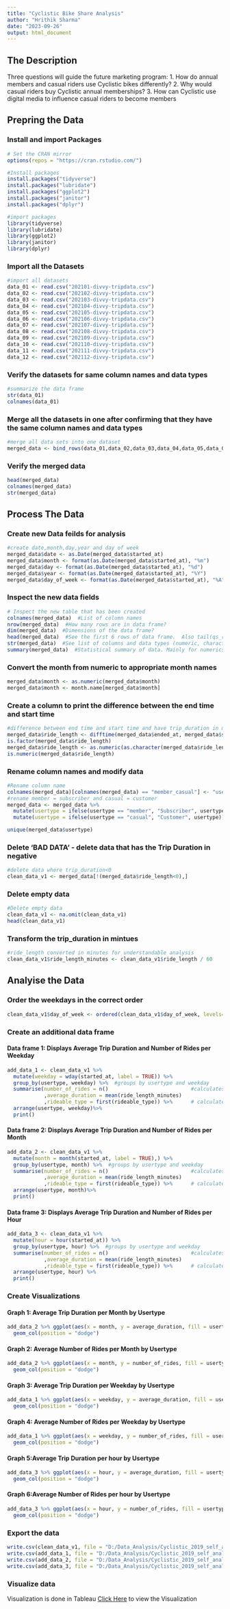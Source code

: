 ---
title: "Cyclistic Bike Share Analysis"
author: "Hrithik Sharma"
date: "2023-09-26"
output: html_document
---
## The Description

Three questions will guide the future marketing program:
1. How do annual members and casual riders use Cyclistic bikes differently?
2. Why would casual riders buy Cyclistic annual memberships?
3. How can Cyclistic use digital media to influence casual riders to become members

## Prepring the Data
### Install and import Packages
```{r setup, include=FALSE}
# Set the CRAN mirror
options(repos = "https://cran.rstudio.com/")

#Install packages
install.packages("tidyverse")
install.packages("lubridate")
install.packages("ggplot2")
install.packages("janitor")
install.packages("dplyr")

#import packages
library(tidyverse)
library(lubridate)
library(ggplot2)
library(janitor)
library(dplyr)
```

### Import all the Datasets
```{r}
#import all datasets
data_01 <- read.csv("202101-divvy-tripdata.csv")
data_02 <- read.csv("202102-divvy-tripdata.csv")
data_03 <- read.csv("202103-divvy-tripdata.csv")
data_04 <- read.csv("202104-divvy-tripdata.csv")
data_05 <- read.csv("202105-divvy-tripdata.csv")
data_06 <- read.csv("202106-divvy-tripdata.csv")
data_07 <- read.csv("202107-divvy-tripdata.csv")
data_08 <- read.csv("202108-divvy-tripdata.csv")
data_09 <- read.csv("202109-divvy-tripdata.csv")
data_10 <- read.csv("202110-divvy-tripdata.csv")
data_11 <- read.csv("202111-divvy-tripdata.csv")
data_12 <- read.csv("202112-divvy-tripdata.csv")
```

### Verify the datasets for same column names and data types
```{r}
#summarize the data frame
str(data_01)
colnames(data_01)
```

### Merge all the datasets in one after confirming that they have the same column names and data types
```{r}
#merge all data sets into one dataset
merged_data <- bind_rows(data_01,data_02,data_03,data_04,data_05,data_06,data_07,data_08,data_09,data_10,data_11,data_12)
```

### Verify the merged data
```{r}
head(merged_data)
colnames(merged_data)
str(merged_data)
```

## Process The Data
### Create new Data feilds for analysis
```{r}
#create date,month,day,year and day of week
merged_data$date <- as.Date(merged_data$started_at)
merged_data$month <- format(as.Date(merged_data$started_at), "%m")
merged_data$day <- format(as.Date(merged_data$started_at), "%d")
merged_data$year <- format(as.Date(merged_data$started_at), "%Y")
merged_data$day_of_week <- format(as.Date(merged_data$started_at), "%A")
```

### Inspect the new data fields
```{r}
# Inspect the new table that has been created
colnames(merged_data)  #List of column names
nrow(merged_data)  #How many rows are in data frame?
dim(merged_data)  #Dimensions of the data frame?
head(merged_data)  #See the first 6 rows of data frame.  Also tail(qs_raw)
str(merged_data)  #See list of columns and data types (numeric, character, etc)
summary(merged_data)  #Statistical summary of data. Mainly for numerics
```

### Convert the month from numeric to appropriate month names
```{r}
merged_data$month <- as.numeric(merged_data$month)
merged_data$month <- month.name[merged_data$month]
```

### Create a column to print the difference between the end time and start time
```{r}
#difference between end time and start time and have trip_duration in minutes
merged_data$ride_length <- difftime(merged_data$ended_at, merged_data$started_at)
is.factor(merged_data$ride_length)
merged_data$ride_length <- as.numeric(as.character(merged_data$ride_length))
is.numeric(merged_data$ride_length)
```

### Rename column names and modify data
```{r}
#Rename column name
colnames(merged_data)[colnames(merged_data) == "member_casual"] <- "usertype"
#rename member = subscriber and casual = customer
merged_data <- merged_data %>%
  mutate(usertype = ifelse(usertype == "member", "Subscriber", usertype)) %>% 
  mutate(usertype = ifelse(usertype == "casual", "Customer", usertype))

unique(merged_data$usertype)
```

### Delete 'BAD DATA' - delete data that has the Trip Duration in negative
```{r}
#delete data where trip_duration<0
clean_data_v1 <- merged_data[!(merged_data$ride_length<0),]
```

### Delete empty data
```{r}
#Delete empty data
clean_data_v1 <- na.omit(clean_data_v1)
head(clean_data_v1)
```

### Transform the trip_duration in mintues
```{r}
#ride_length converted in minutes for understandable analysis
clean_data_v1$ride_length_minutes <- clean_data_v1$ride_length / 60
```

## Analyise the Data
### Order the weekdays in the correct order
```{r}
clean_data_v1$day_of_week <- ordered(clean_data_v1$day_of_week, levels=c("Sunday", "Monday", "Tuesday", "Wednesday", "Thursday", "Friday", "Saturday"))
```

### Create an additional data frame
#### Data frame 1: Displays Average Trip Duration and Number of Rides per Weekday
```{r}
add_data_1 <- clean_data_v1 %>% 
  mutate(weekday = wday(started_at, label = TRUE)) %>%
  group_by(usertype, weekday) %>%  #groups by usertype and weekday
  summarise(number_of_rides = n()							#calculates the number of rides and average duration 
            ,average_duration = mean(ride_length_minutes)
            ,rideable_type = first(rideable_type)) %>% 		# calculates the average duration
  arrange(usertype, weekday)%>% 
  print()
```

#### Data frame 2: Displays Average Trip Duration and Number of Rides per Month
```{r}
add_data_2 <- clean_data_v1 %>% 
  mutate(month = month(started_at, label = TRUE),) %>%
  group_by(usertype, month) %>%  #groups by usertype and weekday
  summarise(number_of_rides = n()							#calculates the number of rides and average duration 
            ,average_duration = mean(ride_length_minutes)
            ,rideable_type = first(rideable_type)) %>% 		# calculates the average duration
  arrange(usertype, month)%>% 
  print()
```

#### Data frame 3: Displays Average Trip Duration and Number of Rides per Hour
```{r}
add_data_3 <- clean_data_v1 %>% 
  mutate(hour = hour(started_at)) %>%
  group_by(usertype, hour) %>%  #groups by usertype and weekday
  summarise(number_of_rides = n()							#calculates the number of rides and average duration 
            ,average_duration = mean(ride_length_minutes)
            ,rideable_type = first(rideable_type)) %>% 		# calculates the average duration
  arrange(usertype, hour) %>% 
  print()
```

### Create Visualizations
#### Graph 1: Average Trip Duration per Month by Usertype
```{r}
add_data_2 %>% ggplot(aes(x = month, y = average_duration, fill = usertype)) +
  geom_col(position = "dodge")
```

#### Graph 2: Average Number of Rides per Month by Usertype
```{r}
add_data_2 %>% ggplot(aes(x = month, y = number_of_rides, fill = usertype)) +
  geom_col(position = "dodge")
```

#### Graph 3: Average Trip Duration per Weekday by Usertype
```{r}
add_data_1 %>% ggplot(aes(x = weekday, y = average_duration, fill = usertype)) +
  geom_col(position = "dodge")
```

#### Graph 4: Average Number of Rides per Weekday by Usertype
```{r}
add_data_1 %>% ggplot(aes(x = weekday, y = number_of_rides, fill = usertype)) +
  geom_col(position = "dodge")
```

#### Graph 5:Average Trip Duration per hour by Usertype
```{r}
add_data_3 %>% ggplot(aes(x = hour, y = average_duration, fill = usertype)) +
  geom_col(position = "dodge")
```

#### Graph 6:Average Number of Rides per hour by Usertype
```{r}
add_data_3 %>% ggplot(aes(x = hour, y = number_of_rides, fill = usertype)) +
  geom_col(position = "dodge")
```
### Export the data
```{r}
write.csv(clean_data_v1, file = "D:/Data_Analysis/Cyclistic_2019_self_analysis/clean_data_v1.csv")
write.csv(add_data_1, file = "D:/Data_Analysis/Cyclistic_2019_self_analysis/add_data_v1.csv")
write.csv(add_data_2, file = "D:/Data_Analysis/Cyclistic_2019_self_analysis/add_data_v2.csv")
write.csv(add_data_3, file = "D:/Data_Analysis/Cyclistic_2019_self_analysis/add_data_v3.csv")
```

### Visualize data
Visualization is done in Tableau [Click Here](https://public.tableau.com/views/CyclisticBikeShareAnalysis_16956719298060/CyclisticBikeShareAnalysis?:language=en-US&:display_count=n&:origin=viz_share_link) to view the Visualization